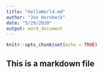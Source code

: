 ---
title: "HelloWorld.md"
author: "Joe Hornbeck"
date: "5/29/2020"
output: word_document
---

```{r setup, include=FALSE}
knitr::opts_chunk$set(echo = TRUE)
```
## This is a markdown file
